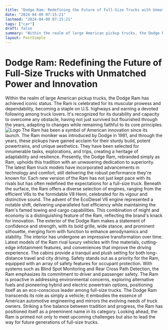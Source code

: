```yaml
---
title: "Dodge Ram: Redefining the Future of Full-Size Trucks with Unmatched Power and Innovation"
date: "2024-04-09 07:15:21"
lastmod: "2024-04-09 07:15:21"
tags: ["car"]
draft: false
summary: "Within the realm of large American pickup trucks, the Dodge Ram has achieved iconic status. The Ram is celebrated for its muscular prowess and dependability, becoming a staple on U.S. highways and earning a devoted following among truck lovers. It's recognized for its durability and capacity to overcome any obstacle, having not just survived but flourished through the years, adapting to changes while remaining faithful to its core principles."
layout: PostSimple
---
```

# Dodge Ram: Redefining the Future of Full-Size Trucks with Unmatched Power and Innovation
Within the realm of large American pickup trucks, the Dodge Ram has achieved iconic status. The Ram is celebrated for its muscular prowess and dependability, becoming a staple on U.S. highways and earning a devoted following among truck lovers. It's recognized for its durability and capacity to overcome any obstacle, having not just survived but flourished through the years, adapting to changes while remaining faithful to its core principles.
<img alt="Logo" class="lazyImg" data-src="https://cdn.seniorsselection.com/src_image/bc9ef537d0780f1a02601e84e2023c82.webp" src="/statics/image/loading.webp"/>
The Ram has been a symbol of American innovation since its launch. The Ram moniker was introduced by Dodge in 1981, and through the years, these pickups have gained acclaim for their sturdy build, potent powertrains, and unique aesthetics. They have been selected for innumerable tasks, explorations, and trips, creating a heritage of adaptability and resilience.
Presently, the Dodge Ram, rebranded simply as Ram, upholds this tradition with an unwavering dedication to superiority. The latest Ram truck models have incorporated advancements in technology and comfort, still delivering the robust performance they're known for. Each new version of the Ram has not just kept pace with its rivals but has often redefined the expectations for a full-size truck.
Beneath the surface, the Ram offers a diverse selection of engines, ranging from the efficient V6s to the formidable V8 Hemi, celebrated for its vigour and distinctive sound. The advent of the EcoDiesel V6 engine represented a notable shift, delivering unparalleled fuel efficiency while maintaining the Ram's famed towing and cargo capabilities. This combination of might and economy is a distinguishing feature of the Ram, reflecting the brand's knack for innovation.
The exterior of the Dodge Ram makes a statement of confidence and strength, with its bold grille, wide stance, and prominent silhouette, merging form with function to enhance aerodynamics and stability.
The interior has undergone an impressive transformation over time. Latest models of the Ram rival luxury vehicles with fine materials, cutting-edge infotainment features, and conveniences that improve the driving experience. The cabins provide a tranquil and plush setting for both long-distance travel and city driving.
Safety stands out as a priority for the Ram, equipped with an array of safety features for occupant protection. With systems such as Blind Spot Monitoring and Rear Cross Path Detection, the Ram emphasizes its commitment to driver and passenger safety.
The Ram is proactive in addressing environmental concerns, exploring alternative fuels and pioneering hybrid and electric powertrain options, positioning itself as an eco-conscious leader among full-size trucks.
The Dodge Ram transcends its role as simply a vehicle; it embodies the essence of American automotive engineering and mirrors the evolving needs of truck owners. Striking a fine balance between tradition and progress, the Ram has positioned itself as a preeminent name in its category. Looking ahead, the Ram is primed not only to meet upcoming challenges but also to lead the way for future generations of full-size trucks.
        